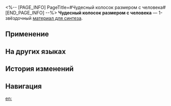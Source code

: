 <%-- [PAGE_INFO]
PageTitle=#Чудесный колосок размером с человека#
[END_PAGE_INFO] --%>
{{Предмет Инфобокс
|id          = 180009
|Изображение = Предмет Чудесный колосок размером с человека.png
|Тип         = Материал для синтеза
|Инвентарь   = Другие материалы
|Редкость    = 1
|Эффект      = 
|Описание    = Материал для синтеза уровня 1
|Источник1   = [[Награды за поручения]]
|Источник2   = [[«Зал долголетия»]]
|Источник3   = [[Чашелист (золотой)]]
}}
{{Описание|Крепкие рисовые колосья на удивление достигают роста человека. В некоторых сельскохозяйственных гротах Сяньчжоу такие высокие культуры можно найти повсюду.<br /><br />''«Учёные посадили их в надежде, что людям никогда больше не придётся испытывать чувство голода».''}}
'''Чудесный колосок размером с человека''' — 1-звёздочный [[Материалы для синтеза|материал для синтеза]].

==Применение==
{{Используется в создании}}

==На других языках==
{{На других языках
|en   = Human-Height Auspicious Crops
|zhs  = 一人嘉禾
|zht  = 一人嘉禾
|ja   = 一人稲
|ko   = 사람 높이의 큰 벼
|es   = Cosecha tan alta como una persona
|fr   = Épis géants de lutte contre la faim
|ru   = Чудесный колосок размером с человека
|th   = Human-Height Auspicious Crops
|vi   = Bông Lúa Cao Bằng Người
|de   = Menschenhohe vielversprechende Pflanzen
|id   = Human-Height Auspicious Crops
|pt   = Plantações Auspiciosas de Estatura Humana
}}

==История изменений==
{{История изменений|3.5}}

==Навигация==
{{Материалы синтеза Навбокс}}

[[en:]]